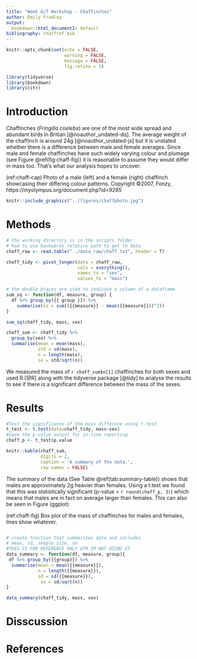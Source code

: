 ```yaml
---
title: "Week 6/7 Workshop - Chaffinches"
author: Emily Fradley
output:
  bookdown::html_document2: default
bibliography: chaffref.bib
---
```


```r
knitr::opts_chunk$set(echo = FALSE, 
                      warning = FALSE,
                      message = FALSE,
                      fig.retina = 3)
```

```r
library(tidyverse)
library(bookdown)
library(citr)
```

# Introduction
Chaffinches (*Fringilla coelebs*) are one of the most wide spread and abundant birds in Britian [@noauthor_undated-dq]. The average weight of the chaffinch is around 24g [@noauthor_undated-js] but it is unstated whether there is a difference between male and female averages. Since male and female chaffinches have such widely varying colour and plumage (see Figure \@ref(fig:chaff-fig)) it is reasonable to assume they would differ in mass too. That's what our analysis hopes to uncover.

(ref:chaff-cap) Photo of a male (left) and a female (right) chaffinch showcasing their differing colour patterns. Copyright ©2007, Fonzy, https://myolympus.org/document.php?id=9285

```r
knitr::include_graphics("../figures/chaffphoto.jpg")

```

# Methods

```r
# the working directory is in the scripts folder
# had to use backwards relative path to get to data
chaff_raw <- read.table("../data_raw/chaff.txt", header = T)
```

```r
chaff_tidy <- pivot_longer(data = chaff_raw,
                           cols = everything(),
                           names_to = "sex",
                           values_to = "mass")
```

```r
# the double braces are used to indicate a column of a dataframe
sum_sq <- function(df, measure, group) {
  df %>% group_by({{ group }}) %>% 
    summarise(ss = sum(({{measure}} - mean({{measure}}))^2))
}

sum_sq(chaff_tidy, mass, sex)
```

```r
chaff_sum <- chaff_tidy %>%
  group_by(sex) %>%
  summarise(mean = mean(mass),
            std = sd(mass),
            n = length(mass),
            se = std/sqrt(n))
```

We measured the mass of `r chaff_sum$n[1]` chaffinches for both sexes and used R [@R] along with the tidyverse package [@tidy] to analyse the results to see if there is a significant difference between the mass of the sexes.

# Results

```r
#Test the significance of the mass differnce using t.test
t_test <- t.test(data=chaff_tidy, mass~sex)
#Save the p-value output for in-line reporting
chaff_p <- t_test$p.value
```


```r
knitr::kable(chaff_sum,
             digits = 2,
             caption = 'A summary of the data.',
             row.names = FALSE)
```

The summary of the data (See Table \@ref(tab:summary-table)) shows that males are approximately 2g heavier than females. Using a t.test we found that this was statistically significant (p-value = `r round(chaff_p, 3)`) which means that males are in fact on average larger than females. This can also be seen in Figure (ggplot)

(ref:chaff-fig) Box plot of the mass of chaffinches for males and females, lines show whatever.

```r


```





```r
# create function that summarizes data and includes
# mean, sd, smaple size, se
#THIS IS FOR REFERENCE ONLY ATM IM NOT USING IT
data_summary <- function(df, measure, group){
 df %>% group_by({{group}}) %>% 
  summarise(mean = mean({{measure}}),
            n = length({{measure}}),
            sd = sd({{measure}}),
             se = sd/sqrt(n))
}

data_summary(chaff_tidy, mass, sex)
```


# Disscussion

# References